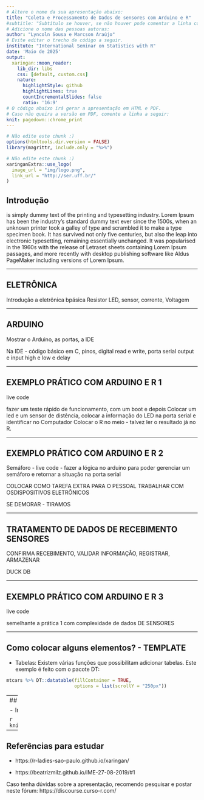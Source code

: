```yaml
---
# Altere o nome da sua apresentação abaixo:
title: "Coleta e Processamento de Dados de sensores com Arduino e R"
#subtitle: "Subtítulo se houver, se não houver pode comentar a linha com #"
# Adicione o nome das pessoas autoras:
author: "Lyncoln Sousa e Marcson Araújo"
# Evite editar o trecho de código a seguir.
institute: "International Seminar on Statistics with R"  
date: 'Maio de 2025'
output:
  xaringan::moon_reader:
    lib_dir: libs
    css: [default, custom.css]
    nature:
      highlightStyle: github
      highlightLines: true
      countIncrementalSlides: false
      ratio: '16:9'
# O código abaixo irá gerar a apresentação em HTML e PDF.
# Caso não queira a versão em PDF, comente a linha a seguir:
knit: pagedown::chrome_print
---
```


```r
# Não edite este chunk :)
options(htmltools.dir.version = FALSE)
library(magrittr, include.only = "%>%")
```

```r
# Não edite este chunk :)
xaringanExtra::use_logo(
  image_url = "img/logo.png", 
  link_url = "http://ser.uff.br/"
)
```



<!-- Você pode apagar o conteúdo abaixo e escrever o conteúdo da sua apresentação!  -->

## Introdução

is simply dummy text of the printing and typesetting industry. Lorem Ipsum has been the industry's standard dummy text ever since the 1500s, when an unknown printer took a galley of type and scrambled it to make a type specimen book. It has survived not only five centuries, but also the leap into electronic typesetting, remaining essentially unchanged. It was popularised in the 1960s with the release of Letraset sheets containing Lorem Ipsum passages, and more recently with desktop publishing software like Aldus PageMaker including versions of Lorem Ipsum.

---

## ELETRÔNICA

Introdução a eletrônica bpásica
Resistor LED, sensor, corrente, Voltagem


---

## ARDUINO

Mostrar o Arduino, as portas, a IDE 

Na IDE - código básico em C, pinos, digital read e write, porta serial output e input high e low e delay


---

## EXEMPLO PRÁTICO COM ARDUINO E R 1

live code

fazer um teste rápido de funcionamento, com um boot e depois
Colocar um led e um sensor de distência, colocar a informação do LED na porta serial e identificar no Computador
Colocar o R no meio - talvez ler o resultado já no R.


---

## EXEMPLO PRÁTICO COM ARDUINO E R 2

Semáforo - live code - fazer a lógica no arduino para poder gerenciar um semáforo e retornar a situação na porta serial

COLOCAR COMO TAREFA EXTRA PARA O PESSOAL TRABALHAR COM OSDISPOSITIVOS ELETRÔNICOS

SE DEMORAR - TIRAMOS 


--- 

## TRATAMENTO DE DADOS DE RECEBIMENTO SENSORES

CONFIRMA RECEBIMENTO, VALIDAR INFORMAÇÃO, REGISTRAR, ARMAZENAR

DUCK DB


---

## EXEMPLO PRÁTICO COM ARDUINO E R 3

live code

semelhante a prática 1 com complexidade de dados DE SENSORES

---


## Como colocar alguns elementos? - TEMPLATE

- Tabelas: Existem várias funções que possibilitam adicionar tabelas. Este exemplo é feito com o pacote DT:

```r
mtcars %>% DT::datatable(fillContainer = TRUE,
                         options = list(scrollY = "250px"))
```

---
## Como colocar alguns elementos?

- Imagens:

```r
knitr::include_graphics("img/logo.png")
```
---

## Referências para estudar

- https://r-ladies-sao-paulo.github.io/xaringan/

- https://beatrizmilz.github.io/IME-27-08-2019/#1

Caso tenha dúvidas sobre a apresentação, recomendo pesquisar e postar neste fórum: https://discourse.curso-r.com/

